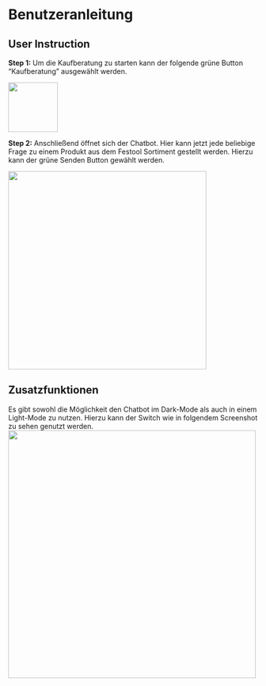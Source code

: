 # Benutzeranleitung {.unnumbered}

## User Instruction

**Step 1:**
Um die Kaufberatung zu starten kann der folgende grüne Button "Kaufberatung" ausgewählt werden. 

<img src="images/Button_kaufberatung.png" width="100">

**Step 2:**
Anschließend öffnet sich der Chatbot. Hier kann jetzt jede beliebige Frage zu einem Produkt aus dem
Festool Sortiment gestellt werden. Hierzu kann der grüne Senden Button gewählt werden. 

<img src="images/Chatbot_foto.png" width="400">



## Zusatzfunktionen
Es gibt sowohl die Möglichkeit den Chatbot im Dark-Mode als auch in einem Light-Mode zu nutzen. 
Hierzu kann der Switch wie in folgendem Screenshot zu sehen genutzt werden.
<img src="images/Switch_Light_Mode.png" width="500">
